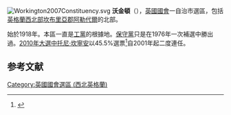 {{noteTA
|G1=UK Places
}}
[[File:Workington2007Constituency.svg|right]]
'''沃金頓'''（{{lang-en|Workington}}），[[英國|英國]][[英國國會|國會]]一自治市選區，包括[[英格蘭|英格蘭]][[西北英格蘭|西北部]][[坎布里亞郡|坎布里亞郡]][[阿勒代爾|阿勒代爾]]的北部。

始於1918年。本區一直是[[工黨_(英國)|工黨]]的根據地。[[保守黨_(英國)|保守黨]]只是在1976年一次補選中勝出過。[[2010年英國大選|2010年大選中]][[托尼·坎寧安|托尼·坎寧安]]以45.5%選票<ref name="">{{cite news
|publisher=[[英國廣播公司|英國廣播公司]]
|date=2010年5月7日
|title=Election 2010/Constituency/Workington
|url=http://news.bbc.co.uk/1/shared/election2010/results/constituency/f29.stm
|accessdate=2010年9月25日
|archive-date=2017年8月23日
|archive-url=https://web.archive.org/web/20170823094855/http://news.bbc.co.uk/1/shared/election2010/results/constituency/f29.stm
|dead-url=no
}}</ref>自2001年起二度連任。

==参考文献==
{{reflist}}

{{DEFAULTSORT:Workington (UK Parliament constituency)}}
[[Category:英國國會選區_(西北英格蘭)|Category:英國國會選區 (西北英格蘭)]]